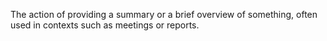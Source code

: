 The action of providing a summary or a brief overview of something, often used in contexts such as
meetings or reports.
